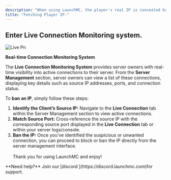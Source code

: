 ```yaml
---
description: "When using LaunchMC, the player's real IP is concealed behind the proxy's IP address. This guide will help you retrieve the player's true IP."
title: "Fetching Player IP."
---
```


## Enter Live Connection Monitoring system.

![Live Pn](/images/live.png)

**Real-time Connection Monitoring System**

The **Live Connection Monitoring System** provides server owners with real-time visibility into active connections to their server. From the **Server Management** section, server owners can view a list of these connections, displaying key details such as source IP addresses, ports, and connection status.

To **ban an IP**, simply follow these steps:

1. **Identify the Client’s Source IP:** Navigate to the **Live Connection** tab within the Server Management section to view active connections.
2. **Match Source Port:** Cross-reference the source IP with the corresponding source port displayed in the **Live Connection** tab or within your server logs/console.
3. **Ban the IP:** Once you’ve identified the suspicious or unwanted connection, you can proceed to block or ban the IP directly from the server management interface.\
   \
   Thank you for using LaunchMC and enjoy!

<Note>
  **Need help?** Join our [discord ](https://discord.launchmc.com)for support.
</Note>